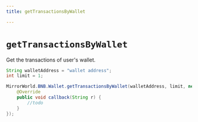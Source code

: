 ```yaml
---
title: getTransactionsByWallet

---
```


# `getTransactionsByWallet`
Get the transactions of user's wallet.

```java
String walletAddress = "wallet address";
int limit = 1;

MirrorWorld.BNB.Wallet.getTransactionsByWallet(walletAddress, limit, new MirrorCallback() {
    @Override
    public void callback(String r) {
        //todo
    }
});
```

